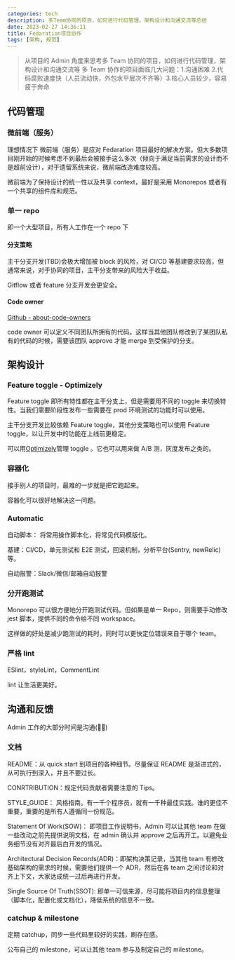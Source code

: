 ```yaml
---
categories: tech
description: 多Team协同的项目，如何进行代码管理，架构设计和沟通交流等总结
date: 2023-02-27 14:36:11
title: Fedaration项目协作
tags: [架构, 规范]
---
```


> 从项目的 Admin 角度来思考多 Team 协同的项目，如何进行代码管理，架构设计和沟通交流等
> 多 Team 协作的项目面临几大问题：1.沟通困难 2.代码腐败速度快（人员流动快，外包水平层次不齐等）3.核心人员较少，容易疲于奔命

## 代码管理

### 微前端（服务）

理想情况下 微前端（服务）是应对 Fedaration 项目最好的解决方案。但大多数项目刚开始的时候考虑不到最后会被接手这么多次（倾向于满足当前需求的设计而不是超前设计），对于遗留系统来说，微前端改造难度较高。

微前端为了保持设计的统一性以及共享 context，最好是采用 Monorepos 或者有一个共享的组件库和规范。

### 单一 repo

即一个大型项目，所有人工作在一个 repo 下

#### 分支策略

主干分支开发(TBD)会极大增加被 block 的风险，对 CI/CD 等基建要求较高，但通常来说，对于协同的项目，主干分支带来的风险大于收益。

Gitflow 或者 feature 分支开发会更安全。

#### Code owner

[Github - about-code-owners](https://docs.github.com/zh/repositories/managing-your-repositorys-settings-and-features/customizing-your-repository/about-code-owners)

code owner 可以定义不同团队所拥有的代码。这样当其他团队修改到了某团队私有的代码的时候，需要该团队 approve 才能 merge 到受保护的分支。

## 架构设计

### Feature toggle - Optimizely

Feature toggle 即所有特性都在主干分支上，但是需要用不同的 toggle 来切换特性。当我们需要阶段性发布一些需要在 prod 环境测试的功能时可以使用。

主干分支开发比较依赖 Feature toggle，其他分支策略也可以使用 Feature toggle，以让开发中的功能在上线前更稳定。

可以用[Optimizely](https://www.optimizely.com)管理 toggle 。它也可以用来做 A/B 测，灰度发布之类的。

### 容器化

接手别人的项目时，最难的一步就是把它跑起来。

容器化可以很好地解决这一问题。

### Automatic

自动脚本： 将常用操作脚本化，将常见代码模版化。

基建：CI/CD，单元测试和 E2E 测试，回滚机制，分析平台(Sentry, newRelic)等。

自动报警：Slack/微信/邮箱自动报警

### 分开跑测试

Monorepo 可以很方便地分开跑测试代码。但如果是单一 Repo，则需要手动修改 jest 脚本，提供不同的命令给不同 workspace。

这样做的好处是减少跑测试的耗时，同时可以更快定位错误来自于哪个 team。

### 严格 lint

ESlint，styleLint，CommentLint

lint 让生活更美好。

## 沟通和反馈

Admin 工作的大部分时间是沟通(💁‍♂️)

### 文档

README：从 quick start 到项目的各种细节。尽量保证 README 是渐进式的，从可执行到深入，并且不要过长。

CONRTRIBUTION：规定代码贡献者需要注意的 Tips。

STYLE_GUIDE： 风格指南。有一千个程序员，就有一千种最佳实践。谁的更佳不重要，重要的是所有人遵循同一份规范。

Statement Of Work(SOW)： 即项目工作说明书，Admin 可以让其他 team 在做一些改动之前先提供说明文档，在 admin 确认并 approve 之后再开工。以避免业务细节没有对齐最后白开发的情况。

Architectural Decision Records(ADR)：即架构决策记录，当其他 team 有修改基础架构的需求的时候，需要他们提供一个 ADR，然后在各 team 之间讨论和对齐上下文，大家达成统一过后再进行开发。

Single Source Of Truth(SSOT): 即单一可信来源，尽可能将项目内的信息整理（脚本化，配置化或文档化），降低系统的信息不一致。

### catchup & milestone

定期 catchup，同步一些代码里较好的实践，刷存在感。

公布自己的 milestone，可以让其他 team 参与及制定自己的 milestone。
